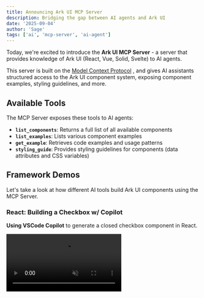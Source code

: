 ```yaml
---
title: Announcing Ark UI MCP Server
description: Bridging the gap between AI agents and Ark UI
date: '2025-09-04'
author: 'Sage'
tags: ['ai', 'mcp-server', 'ai-agent']
---
```


Today, we're excited to introduce the **Ark UI MCP Server** - a server that provides knowledge of Ark UI (React, Vue,
Solid, Svelte) to AI agents.

This server is built on the [Model Context Protocol](https://modelcontextprotocol.io/introduction) , and gives AI
assistants structured access to the Ark UI component system, exposing component examples, styling guidelines, and more.

## Available Tools

The MCP Server exposes these tools to AI agents:

- **`list_components`**: Returns a full list of all available components
- **`list_examples`**: Lists various component examples
- **`get_example`**: Retrieves code examples and usage patterns
- **`styling_guide`**: Provides styling guidelines for components (data attributes and CSS variables)

## Framework Demos

Let's take a look at how different AI tools build Ark UI components using the MCP Server.

### React: Building a Checkbox w/ Copilot

**Using VSCode Copilot** to generate a closed checkbox component in React.

<video src="/videos/mcp-react-demo.mp4" autoPlay loop muted playsInline />

### Vue: Building an OTP Verification w/ Cursor

**Using Cursor** to build an OTP verification component in Vue.

<video src="/videos/mcp-vue-demo.mp4" autoPlay loop muted playsInline />

## Using the MCP Server

Connect the MCP Server to your IDE or AI assistant of choice via the following steps:

### Configure the MCP Server

To get started with the MCP server, add this to your AI tool's configuration file:

```json
{
  "mcpServers": {
    "ark-ui": {
      "command": "npx",
      "args": ["-y", "@ark-ui/mcp"]
    }
  }
}
```

### Start the MCP Server

In some IDEs (like VSCode), you might need to start the MCP server manually. Click the "Start" button.

## Conclusion

The Ark UI MCP Server helps you build design systems in any framework. Check out the **[MCP docs](/docs/ai/mcp-server)**
to setup the server in your favorite IDE.

---

Got ideas for making the MCP Server even better? We'd love to hear from you! Share your thoughts on
[GitHub Discussions](https://github.com/chakra-ui/ark/discussions)
